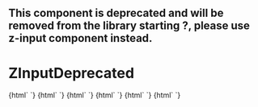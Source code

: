 
<Meta title="Deprecated/ZInputDeprecated" component="z-input-deprecated" />

## This component is deprecated and will be removed from the library starting ?, please use z-input component instead.

# ZInputDeprecated

<Preview>
  <Story name="z-input-deprecated type:text">
    {html`
      <z-input-deprecated
        type="${select('type', ["text", "password", "number", "email"], 'text')}"
        label="Label"
        placeholder="Placeholder text"
        disabled="${boolean('disabled', false)}"
        value="${text('value', 'value')}"
        status="${select('status', ['default', ...Object.keys(InputStatusEnum)], 'default')}"
        message="${text('message', 'Helper text')}"
        readonly="${boolean('readonly', false)}"
      ></z-input-deprecated>`}
  </Story>
  <Story name="z-input-deprecated type:checkbox">
    {html`
      <z-input-deprecated
        type="checkbox"
        label="${text('label', 'Checkbox Label')}"
        labelafter="${boolean('labelafter', true)}"
        disabled="${boolean('disabled', false)}"
        value="${text('value', 'checkbox')}"
        checked="${boolean('checked', true)}"
      ></z-input-deprecated>
    `}
  </Story>
  <Story name="z-input-deprecated type:radio">
    {html`
      <z-input-deprecated
        type="radio"
        name="test-radio"
        id="radio1"
        label="${text('label', 'Radio Label')}"
        labelafter="${boolean('labelafter', true)}"
        disabled="${boolean('disabled', false)}"
        value="${text('value', 'radio')}"
        checked="${boolean('checked', false)}"
      ></z-input-deprecated>
    `}
  </Story>
  <Story name="z-input-deprecated type:select">
    {html`
      <z-input-deprecated
        type="select"
        label="${text('label', 'Select Label')}"
        placeholder="Placeholder text"
        status="${text('status', 'success')}"
        message="${text('message', 'Helper text')}"
        value="${text('value', 'select')}"
        items='[{"id":"item_1","name":"first item","selected":false},{"id":"item_2","name":"second item","selected":true}]'
      ></z-input-deprecated>`}
  </Story>
  <Story name="z-input-deprecated type:textarea">
    {html`
      <z-input-deprecated
        type="textarea"
        label="${text('label', 'textarea')}"
        placeholder="Placeholder text"
        disabled="${boolean('disabled', false)}"
        value="${text('value', 'text text text text text text text text text text text text text text text text text text text text text text text text text text text text text text text text text text text text text text text text text text text text text text')}"
        status="${select('status', ['default', ...Object.keys(InputStatusEnum)], 'default')}"
        message="${text('message', 'Helper text')}"
        readonly="${boolean('readonly', false)}"
      ></z-input-deprecated>`}
  </Story>
  <Story name="z-input-deprecated type:password">
    {html`
      <z-input-deprecated
        type="password"
        label="${text('label', 'Password Label')}"
        placeholder="${text('placeholder', 'Password')}"
      ></z-input-deprecated>`}
  </Story>
</Preview>

<Props of="z-input-deprecated" />

